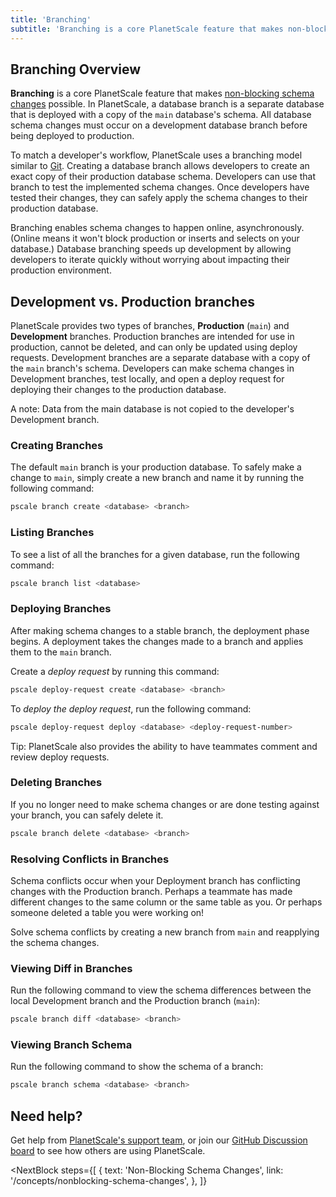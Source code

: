```yaml
---
title: 'Branching'
subtitle: 'Branching is a core PlanetScale feature that makes non-blocking schema changes possible.'
---
```


## Branching Overview

**Branching** is a core PlanetScale feature that makes [non-blocking schema changes](nonblocking-schema-changes) possible. In PlanetScale, a database branch is a separate database that is deployed with a copy of the `main` database's schema. All database schema changes must occur on a development database branch before being deployed to production.

To match a developer's workflow, PlanetScale uses a branching model similar to [Git](https://git-scm.com/book/en/v2/Git-Branching-Basic-Branching-and-Merging). Creating a database branch allows developers to create an exact copy of their production database schema. Developers can use that branch to test the implemented schema changes. Once developers have tested their changes, they can safely apply the schema changes to their production database.

Branching enables schema changes to happen online, asynchronously. (Online means it won't block production or inserts and selects on your database.) Database branching speeds up development by allowing developers to iterate quickly without worrying about impacting their production environment.

## Development vs. Production branches

PlanetScale provides two types of branches, **Production** (`main`) and **Development** branches. Production branches are intended for use in production, cannot be deleted, and can only be updated using deploy requests. Development branches are a separate database with a copy of the `main` branch's schema. Developers can make schema changes in Development branches, test locally, and open a deploy request for deploying their changes to the production database.

<InfoBlock type="note">
  A note: Data from the main database is not copied to the developer's
  Development branch.
</InfoBlock>

### Creating Branches

The default `main` branch is your production database. To safely make a change to `main`, simply create a new branch and name it by running the following command:

```zsh
pscale branch create <database> <branch>
```

### Listing Branches

To see a list of all the branches for a given database, run the following command:

```zsh
pscale branch list <database>
```

### Deploying Branches

After making schema changes to a stable branch, the deployment phase begins. A deployment takes the changes made to a branch and applies them to the `main` branch.

Create a _deploy request_ by running this command:

```zsh
pscale deploy-request create <database> <branch>
```

To _deploy the deploy request_, run the following command:

```zsh
pscale deploy-request deploy <database> <deploy-request-number>
```

<InfoBlock type="tip">
  Tip: PlanetScale also provides the ability to have teammates comment and
  review deploy requests.
</InfoBlock>

### Deleting Branches

If you no longer need to make schema changes or are done testing against your branch, you can safely delete it.

```zsh
pscale branch delete <database> <branch>
```

### Resolving Conflicts in Branches

Schema conflicts occur when your Deployment branch has conflicting changes with the Production branch. Perhaps a teammate has made different changes to the same column or the same table as you. Or perhaps someone deleted a table you were working on!

Solve schema conflicts by creating a new branch from `main` and reapplying the schema changes.

### Viewing Diff in Branches

Run the following command to view the schema differences between the local Development branch and the Production branch (`main`):

```zsh
pscale branch diff <database> <branch>
```

### Viewing Branch Schema

Run the following command to show the schema of a branch:

```zsh
pscale branch schema <database> <branch>
```

## Need help?

Get help from [PlanetScale's support team](https://www.planetscale.com/support), or join our [GitHub Discussion board](https://github.com/planetscale/beta/discussions) to see how others are using PlanetScale.

<NextBlock
  steps={[
    {
      text: 'Non-Blocking Schema Changes',
      link: '/concepts/nonblocking-schema-changes',
    },
  ]}
></NextBlock>
